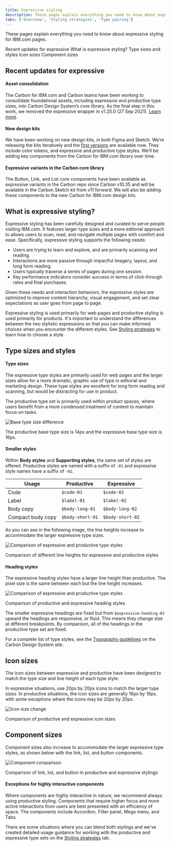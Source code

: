 ```yaml
---
title: Expressive styling
description: These pages explain everything you need to know about expressive styling for IBM.com pages. 
tabs: ['Overview', 'Styling strategies', 'Type pairing']
---
```


<PageDescription>

These pages explain everything you need to know about expressive styling for IBM.com pages. 

</PageDescription>

<AnchorLinks>

<AnchorLink>Recent updates for expressive</AnchorLink>
<AnchorLink>What is expressive styling?</AnchorLink>
<AnchorLink>Type sizes and styles</AnchorLink>
<AnchorLink>Icon sizes</AnchorLink>
<AnchorLink>Component sizes</AnchorLink>

</AnchorLinks>

## Recent updates for expressive

#### Asset consolidation

The Carbon for IBM.com and Carbon teams have been working to consolidate foundational assets, including expressive and productive type sizes, into Carbon Design System’s core library. As the final step in this work, we removed the expressive wrapper in v1.25.0 (27 Sep 2021). [Learn more](../../whats-happening/expressive-update).

#### New design kits

We have been working on new design kits, in both Figma and Sketch. We’re releasing the kits iteratively and the [first versions](http:../../whats-happening/expressive-update#what-does-this-mean-for-designers) are available now. They include color tokens, and expressive and productive type styles. We’ll be adding key components from the Carbon for IBM.com library over time. 

#### Expressive variants in the Carbon core library

The Button, Link, and List core components have been available as expressive variants in the Carbon repo since Carbon v10.35 and will be available in the Carbon Sketch kit from v11 forward. We will also be adding these components to the new Carbon for IBM.com design kits.


## What is expressive styling?

Expressive styling has been carefully designed and curated to serve people visiting IBM.com. It features larger type sizes and a more editorial approach to allows users to scan, read, and navigate multiple pages with comfort and ease. Specifically, expressive styling supports the following needs:

- Users are trying to learn and explore, and are primarily scanning and reading. 
- Interactions are more passive through impactful imagery, layout, and long form reading.
- Users typically traverse a series of pages during one session. 
- Key performance indicators consider success in terms of click-through rates and final purchases. 

Given these needs and interaction behaviors, the expressive styles are optimized to improve content hierarchy, visual engagement, and set clear expectations as user goes from page to page.

Expressive styling is used primarily for web pages and productive styling is used primarily for products. It's important to understand the differences between the two stylistic expressions so that you can make informed choices when you encounter the different styles. See [Styling strategies](../expressive-styling/styling-strategies) to learn how to choose a style. 

## Type sizes and styles

#### Type sizes

The expressive type styles are primarily used for web pages and the larger sizes allow for a more dramatic, graphic use of type in editorial and marketing design. These type styles are excellent for long form reading and scanning, but would be distracting for use in product. 

The productive type set is primarily used within product spaces, where users benefit from a more condensed treatment of content to maintain focus on tasks. 

<Row>
<Column colMd={8} colLg={8}>

![Base type size difference](../../../images/guidelines/expressive-theme/compare-body2.png)

<Caption>The productive base type size is 14px and the expressive base type size is 16px.</Caption>

</Column>
</Row>

<br/>

#### Smaller styles 

Within **Body styles** and **Supporting styles**, the same set of styles are offered. Productive styles are named with a suffix of `-01` and expressive style names have a suffix of `-02`. 

| Usage                | Productive              | Expressive                   |
| -------------------- | ----------------------- | ---------------------------- |
| Code                 | `$code-01`              | `$code-02`                   |
| Label                | `$label-01`             | `$label-02`                  |
| Body copy            | `$body-long-01`         | `$body-long-02`              |
| Compact body copy    | `$body-short-01`        | `$body-short-02`             |

As you can see in the following image, the line heights increase to accommodate the larger expressive type sizes. 

<Row>
<Column colMd={8} colLg={8}>

![Comparison of expressive and productive type styles](../../../images/guidelines/expressive-theme/compare-typestyles.png)

<Caption>Comparison of different line heights for expressive and productive styles</Caption>

</Column>
</Row>

<br/>

#### Heading styles 

The expressive heading styles have a larger line height than productive. The pixel size is the same between each but the line height increases.

<Row>
<Column colMd={8} colLg={8}>

![Comparison of expressive and productive type styles](../../../images/guidelines/expressive-theme/compare-headings.png)

<Caption>Comparison of productive and expressive heading styles</Caption>

</Column>
</Row>

The smaller expressive headings are fixed but from `$expressive-heading-03` upward the headings are responsive, or fluid. This means they change size at different breakpoints. By comparison, all of the headings in the productive type set are fixed.

For a complete list of type styles, see the <a href="https://www.carbondesignsystem.com/guidelines/typography/overview/" target="_blank" rel="noopener noreferrer"> Typography guidelines</a> on the Carbon Design System site.  

## Icon sizes

The icon sizes between expressive and productive have been designed to match the type size and line height of each type style. 

In expressive situations, use 20px by 20px icons to match the larger type sizes. In productive situations, the icon sizes are generally 16px by 16px, with some exceptions where the icons may be 20px by 20px.

<Row>
<Column colMd={8} colLg={8}>

![Icon size change](../../../images/guidelines/expressive-theme/compare-icon.png)

<Caption>Comparison of productive and expressive icon sizes</Caption>

</Column>
</Row>

## Component sizes

Component sizes also increase to accommodate the larger expressive type styles, as shown below with the link, list, and button components.

<Row>
<Column colMd={8} colLg={8}>

![Component comparison](../../../images/guidelines/expressive-theme/compare-components.png)

<Caption>Comparison of link, list, and button in productive and expressive stylings</Caption>

</Column>
</Row>

<br/>

#### Exceptions for highly interactive components

Where components are highly interactive in nature, we recommend always using productive styling. Components that require higher focus and more active interactions from users are best presented with an efficiency of space. The components include Accordion, Filter panel, Mega menu, and Tabs. 

There are some situations where you can blend both stylings and we've created detailed usage guidance for working with the productive and expressive type sets on the [Styling strategies](../expressive-styling/styling-strategies) tab. 